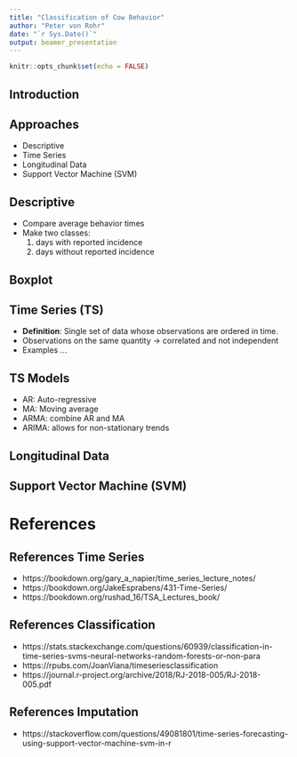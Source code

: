```yaml
---
title: "Classification of Cow Behavior"
author: "Peter von Rohr"
date: "`r Sys.Date()`"
output: beamer_presentation
---
```


```r
knitr::opts_chunk$set(echo = FALSE)
```

## Introduction


## Approaches

- Descriptive
- Time Series
- Longitudinal Data
- Support Vector Machine (SVM)

## Descriptive

- Compare average behavior times
- Make two classes: 
    1. days with reported incidence
    2. days without reported incidence
    

## Boxplot


## Time Series (TS)

- __Definition__: Single set of data whose observations are ordered in time. 
- Observations on the same quantity $\rightarrow$ correlated and not independent
- Examples ...


## TS Models

- AR: Auto-regressive
- MA: Moving average
- ARMA: combine AR and MA
- ARIMA: allows for non-stationary trends

## Longitudinal Data


## Support Vector Machine (SVM)


# References

## References Time Series
- https://bookdown.org/gary_a_napier/time_series_lecture_notes/
- https://bookdown.org/JakeEsprabens/431-Time-Series/
- https://bookdown.org/rushad_16/TSA_Lectures_book/


## References Classification
- https://stats.stackexchange.com/questions/60939/classification-in-time-series-svms-neural-networks-random-forests-or-non-para
- https://rpubs.com/JoanViana/timeseriesclassification
- https://journal.r-project.org/archive/2018/RJ-2018-005/RJ-2018-005.pdf


## References Imputation
- https://stackoverflow.com/questions/49081801/time-series-forecasting-using-support-vector-machine-svm-in-r
